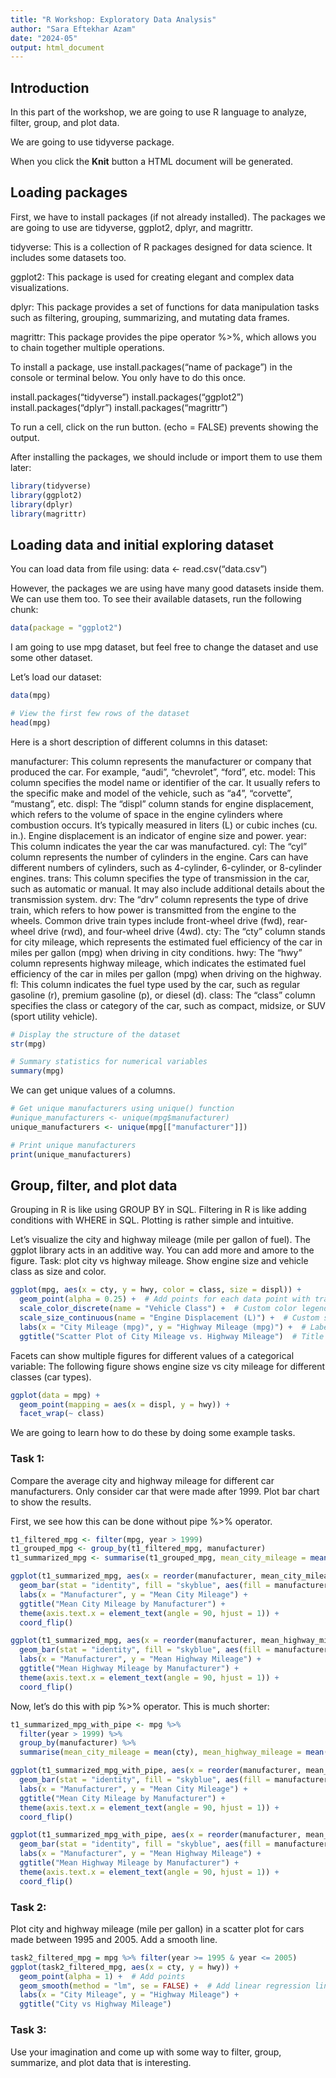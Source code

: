 ```yaml
---
title: "R Workshop: Exploratory Data Analysis"
author: "Sara Eftekhar Azam"
date: "2024-05"
output: html_document
---
```


## Introduction
In this part of the workshop, we are going to use R language to analyze, filter, group, and plot data.

We are going to use tidyverse package.

When you click the **Knit** button a HTML document will be generated.


## Loading packages
First, we have to install packages (if not already installed).
The packages we are going to use are tidyverse, ggplot2, dplyr, and magrittr.

tidyverse: This is a collection of R packages designed for data science. It includes some datasets too.

ggplot2: This package is used for creating elegant and complex data visualizations.

dplyr: This package provides a set of functions for data manipulation tasks such as filtering, grouping, summarizing, and mutating data frames.

magrittr: This package provides the pipe operator %>%, which allows you to chain together multiple operations.

To install a package, use install.packages("name of package") in the console or terminal below. You only have to do this once.

install.packages("tidyverse")
install.packages("ggplot2")
install.packages("dplyr")
install.packages("magrittr")

To run a cell, click on the run button. (echo = FALSE) prevents showing the output.

After installing the packages, we should include or import them to use them later:
```r
library(tidyverse)
library(ggplot2)
library(dplyr)
library(magrittr)
```

## Loading data and initial exploring dataset
You can load data from file using:
data <- read.csv("data.csv")

However, the packages we are using have many good datasets inside them. We can use them too.
To see their available datasets, run the following chunk:
```r
data(package = "ggplot2")
```
I am going to use mpg dataset, but feel free to change the dataset and use some other dataset. 

Let's load our dataset:
```r
data(mpg)
```

```r
# View the first few rows of the dataset
head(mpg)

```
Here is a short description of different columns in this dataset:

manufacturer: This column represents the manufacturer or company that produced the car. For example, "audi", "chevrolet", "ford", etc.
model: This column specifies the model name or identifier of the car. It usually refers to the specific make and model of the vehicle, such as "a4", "corvette", "mustang", etc.
displ: The "displ" column stands for engine displacement, which refers to the volume of space in the engine cylinders where combustion occurs. It's typically measured in liters (L) or cubic inches (cu. in.). Engine displacement is an indicator of engine size and power.
year: This column indicates the year the car was manufactured.
cyl: The "cyl" column represents the number of cylinders in the engine. Cars can have different numbers of cylinders, such as 4-cylinder, 6-cylinder, or 8-cylinder engines.
trans: This column specifies the type of transmission in the car, such as automatic or manual. It may also include additional details about the transmission system.
drv: The "drv" column represents the type of drive train, which refers to how power is transmitted from the engine to the wheels. Common drive train types include front-wheel drive (fwd), rear-wheel drive (rwd), and four-wheel drive (4wd).
cty: The "cty" column stands for city mileage, which represents the estimated fuel efficiency of the car in miles per gallon (mpg) when driving in city conditions.
hwy: The "hwy" column represents highway mileage, which indicates the estimated fuel efficiency of the car in miles per gallon (mpg) when driving on the highway.
fl: This column indicates the fuel type used by the car, such as regular gasoline (r), premium gasoline (p), or diesel (d).
class: The "class" column specifies the class or category of the car, such as compact, midsize, or SUV (sport utility vehicle).


```r
# Display the structure of the dataset
str(mpg)

```


```r
# Summary statistics for numerical variables
summary(mpg)


```

We can get unique values of a columns.
```r
# Get unique manufacturers using unique() function
#unique_manufacturers <- unique(mpg$manufacturer)
unique_manufacturers <- unique(mpg[["manufacturer"]])

# Print unique manufacturers
print(unique_manufacturers)

```


## Group, filter, and plot data
Grouping in R is like using GROUP BY in SQL.
Filtering in R is like adding conditions with WHERE in SQL.
Plotting is rather simple and intuitive. 

Let's visualize the city and highway mileage (mile per gallon of fuel).
The ggplot library acts in an additive way. You can add more and amore to the figure. 
Task: plot city vs highway mileage. Show engine size and vehicle class as size and color. 
```r
ggplot(mpg, aes(x = cty, y = hwy, color = class, size = displ)) +
  geom_point(alpha = 0.25) +  # Add points for each data point with transparency
  scale_color_discrete(name = "Vehicle Class") +  # Custom color legend title
  scale_size_continuous(name = "Engine Displacement (L)") +  # Custom size legend title
  labs(x = "City Mileage (mpg)", y = "Highway Mileage (mpg)") +  # Labels for x and y axes
  ggtitle("Scatter Plot of City Mileage vs. Highway Mileage")  # Title for the plot
```
Facets can show multiple figures for different values of a categorical variable:
The following figure shows engine size vs city mileage for different classes (car types).
```r
ggplot(data = mpg) + 
  geom_point(mapping = aes(x = displ, y = hwy)) + 
  facet_wrap(~ class)
```

We are going to learn how to do these by doing some example tasks.

### Task 1:
Compare the average city and highway mileage for different car manufacturers.
Only consider car that were made after 1999.
Plot bar chart to show the results. 

First, we see how this can be done without pipe %>% operator.

```r
t1_filtered_mpg <- filter(mpg, year > 1999)
t1_grouped_mpg <- group_by(t1_filtered_mpg, manufacturer)
t1_summarized_mpg <- summarise(t1_grouped_mpg, mean_city_mileage = mean(cty), mean_highway_mileage = mean(hwy))

ggplot(t1_summarized_mpg, aes(x = reorder(manufacturer, mean_city_mileage), y = mean_city_mileage)) +
  geom_bar(stat = "identity", fill = "skyblue", aes(fill = manufacturer)) +
  labs(x = "Manufacturer", y = "Mean City Mileage") +
  ggtitle("Mean City Mileage by Manufacturer") +
  theme(axis.text.x = element_text(angle = 90, hjust = 1)) +
  coord_flip()

ggplot(t1_summarized_mpg, aes(x = reorder(manufacturer, mean_highway_mileage), y = mean_highway_mileage)) +
  geom_bar(stat = "identity", fill = "skyblue", aes(fill = manufacturer)) +
  labs(x = "Manufacturer", y = "Mean Highway Mileage") +
  ggtitle("Mean Highway Mileage by Manufacturer") +
  theme(axis.text.x = element_text(angle = 90, hjust = 1)) +
  coord_flip()

```
Now, let's do this with pip %>% operator. This is much shorter:

```r
t1_summarized_mpg_with_pipe <- mpg %>% 
  filter(year > 1999) %>%
  group_by(manufacturer) %>%
  summarise(mean_city_mileage = mean(cty), mean_highway_mileage = mean(hwy))

ggplot(t1_summarized_mpg_with_pipe, aes(x = reorder(manufacturer, mean_city_mileage), y = mean_city_mileage)) +
  geom_bar(stat = "identity", fill = "skyblue", aes(fill = manufacturer)) +
  labs(x = "Manufacturer", y = "Mean City Mileage") +
  ggtitle("Mean City Mileage by Manufacturer") +
  theme(axis.text.x = element_text(angle = 90, hjust = 1)) +
  coord_flip()

ggplot(t1_summarized_mpg_with_pipe, aes(x = reorder(manufacturer, mean_highway_mileage), y = mean_highway_mileage)) +
  geom_bar(stat = "identity", fill = "skyblue", aes(fill = manufacturer)) +
  labs(x = "Manufacturer", y = "Mean Highway Mileage") +
  ggtitle("Mean Highway Mileage by Manufacturer") +
  theme(axis.text.x = element_text(angle = 90, hjust = 1)) +
  coord_flip()

```

### Task 2:
Plot city and highway mileage (mile per gallon) in a scatter plot for cars made between 1995 and 2005. Add a smooth line.

```r
task2_filtered_mpg = mpg %>% filter(year >= 1995 & year <= 2005)
ggplot(task2_filtered_mpg, aes(x = cty, y = hwy)) +
  geom_point(alpha = 1) +  # Add points
  geom_smooth(method = "lm", se = FALSE) +  # Add linear regression line with or without confidence interval
  labs(x = "City Mileage", y = "Highway Mileage") +
  ggtitle("City vs Highway Mileage")

```

### Task 3:
Use your imagination and come up with some way to filter, group, summarize, and plot data that is interesting. 

